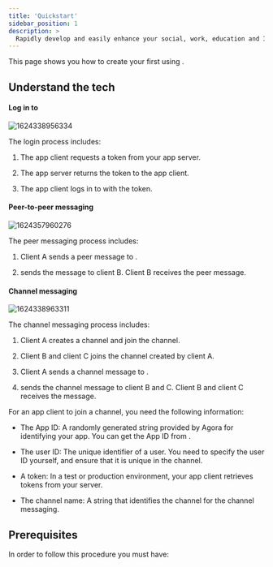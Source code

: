 ```yaml
---
title: 'Quickstart'
sidebar_position: 1
description: >
  Rapidly develop and easily enhance your social, work, education and IoT apps.
---
```




This page shows you how to create your first <Vg k="SIG" /> <Vpl k="CLIENT" /> using <Vg k="SIG_SDK" />.

## Understand the tech

#### Log in to <Vg k="SIG" />

![1624338956334](https://web-cdn.agora.io/docs-files/1624338956334)

The login process includes:

1.  The app client requests a token from your app server.

2.  The app server returns the token to the app client.

3.  The app client logs in to <Vg k="SIG" /> with the token.

#### Peer-to-peer messaging

![1624357960276](https://web-cdn.agora.io/docs-files/1624357960276)

The peer messaging process includes:

1.  Client A sends a peer message to <Vg k="SIG" />.

2.  <Vg k="SIG" /> sends the message to client B. Client B receives the peer message.

#### Channel messaging

![1624338963311](https://web-cdn.agora.io/docs-files/1624338963311)

The channel messaging process includes:

1.  Client A creates a channel and join the channel.

2.  Client B and client C joins the channel created by client A.

3.  Client A sends a channel message to <Vg k="SIG" />.

4.  <Vg k="SIG" /> sends the channel message to client B and C. Client B and client C receives the message.

For an app client to join a channel, you need the following information:

-   The App ID: A randomly generated string provided by Agora for identifying your app. You can get the App ID from [<Vg k="CONSOLE" />](https://console.agora.io/).

-   The user ID: The unique identifier of a user. You need to specify the user ID yourself, and ensure that it is unique in the channel.

-   A token: In a test or production environment, your app client retrieves tokens from your server.

-   The channel name: A string that identifies the channel for the channel messaging.

## Prerequisites

In order to follow this procedure you must have:

<Prerequites />

<GetStartedSDK  product="Signaling" company="Agora" sdk="Signaling SDK" client="app" />
